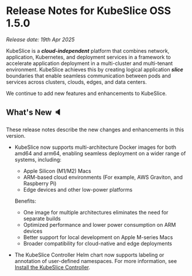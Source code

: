 # Release Notes for KubeSlice OSS 1.5.0

*Release date: 19th Apr 2025*

KubeSlice is a ***cloud-independent*** platform that combines network, application, Kubernetes, and deployment services 
in a framework to accelerate application deployment in a multi-cluster and multi-tenant environment. KubeSlice achieves this 
by creating logical application ***slice*** boundaries that enable seamless communication between pods and services across 
clusters, clouds, edges, and data centers.

We continue to add new features and enhancements to KubeSlice. 

## What's New :speaker:
These release notes describe the new changes and enhancements in this version.

* KubeSlice now supports multi-architecture Docker images for both amd64 and arm64, enabling seamless 
  deployment on a wider range of systems, including:
  - Apple Silicon (M1/M2) Macs
  - ARM-based cloud environments (For example, AWS Graviton, and Raspberry Pi)
  - Edge devices and other low-power platforms

  Benefits:
  - One image for multiple architectures eliminates the need for separate builds
  - Optimized performance and lower power consumption on ARM devices
  - Better support for local development on Apple M-series Macs
  - Broader compatibility for cloud-native and edge deployments

* The KubeSlice Controller Helm chart now supports labeling or annotation of user-defined namespaces. 
  For more information, see [Install the KubeSlice Controller](/versioned_docs/version-1.5.0/install-kubeslice/yaml/yaml-controller-install.mdx#create-a-kubeslice-controller-yaml).  